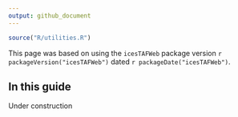 ```yaml
---
output: github_document
---
```


```r
source("R/utilities.R")
```

This page was based on using the `icesTAFWeb` package version ```r packageVersion("icesTAFWeb")```
dated ```r packageDate("icesTAFWeb")```.

## In this guide

Under construction